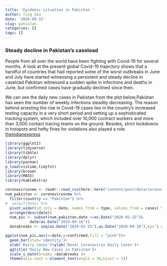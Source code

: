 ```yaml
---
title: 'Epidemic situation in Pakistan '
author: Ying Zou
date: '2020-09-15'
slug: pakistan
categories: []
tags: []
---
```


### Steady decline in Pakistan's caseload
People from all over the world have been fighting with Covid-19 for several months. A look at the present global Covid-19 trajectory shows that a handful of countries that had reported some of the worst outbreaks in June and July have started witnessing a persistent and steady decline in caseload.Pakistan witnessed a sudden spike in infections and deaths in June, but confirmed cases have gradually declined since then.

We can see the daily new cases in Pakistan from the plot below,Pakistan has seen the number of weekly infections steadily decreasing. The reason behind arresting the rise in Covid-19 cases lies in the country’s increased testing capacity in a very short period and setting up a sophisticated tracking system, which included over 10,000 contract workers and more than 3,000 contact tracing teams on the ground. Besides, strict lockdowns in hotspots and hefty fines for violations also played a role.
[theindianexpress](https://indianexpress.com/article/world/countries-where-coronavirus-covid-19-cases-are-dipping-and-the-reasons-6569484/)

```r
library(ggplot2)
library(tidyverse)
library(tibble)
library(dplyr)
library(pacman)
p_load(vistime,tidyfst)
library(broom)
library(MASS)
library(kableExtra)

```


```r
coronavirusnew <- readr::read_csv(here::here("content/post/data/coronavirusnew.csv"))
num_pakistan <- coronavirusnew %>%
  filter(country == "Pakistan") %>%
#  select(date) %>%
  pivot_wider(id_cols = date, names_from = type, values_from = cases) %>%
  arrange(desc(date))
  num_pic <- subset(num_pakistan,date >=as.Date("2020-02-25")&
           date<as.Date("2020-09-16"))
  databreaks <- seq(as.Date("2020-02-25"),as.Date("2020-09-16"),by='1 week')

```

```r
ggplot(num_pic,aes(x=date,y=confirmed,fill = "pink"))+
  geom_bar(stat='identity')+
  xlab('Daily cases')+ylab('Novel Coronavirus Daily Cases')+
  ggtitle('Daily New Cases in Pakistan')+
  scale_x_date(breaks =databreaks )+
  theme(axis.text = element_text(angle = 30,hjust = 1))
  
```












